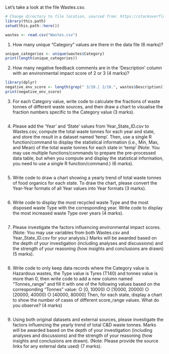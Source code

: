 Let’s take a look at the file Wastes.csv. 
```r
# Change directory to file location, sourced from: https://stackoverflow.com/a/74626705
library(this.path)
setwd(this.path::here())

wastes <- read.csv("Wastes.csv")
```
1.  How many unique “Category” values are there in the data file (6 marks)? 
```r
unique_categories <- unique(wastes$Category)
print(length(unique_categories))
```
2.  How  many  negative  feedback  comments  are  in  the  'Description'  column  with  an 
environmental impact score of 2 or 3 (4 marks)? 
```r
library(dplyr)
negative_env_score <- length(grep(" 3/10.| 2/10.", wastes$Description))
print(negative_env_score)
```
3.  For each Category value, write code to calculate the fractions of waste tonnes of different 
waste sources, and then draw a chart to visualise the fraction numbers specific to the Category 
value (3 marks). 
```r

```
4.  Please add the 'Year' and 'State' values from Year_State_ID.csv to Wastes.csv, compute the 
total waste tonnes for each year and state, and store the result in a dataset named 'temp'. Then, 
use a single R function/command to display the statistical information (i.e., Min, Max, and 
Mean)  of  the  total  waste  tonnes  for  each  state  in  ‘temp’  (Note: You may use multiple 
functions/commands  to  prepare  the pre-processed data table, but when you compute and 
display the statistical information, you need to use a single R function/command.) (6 marks). 
```r

```
5.  Write code to draw a chart showing a yearly trend of total waste tonnes of food organics for 
each state. To draw the chart, please convert the Year-Year formats of all Year values into Year 
formats (3 marks).  
```r

```
6.  Write code to display the most recycled waste Type and the most disposed waste Type with the 
corresponding year. Write code to display the most increased waste Type over years (4 marks). 
```r

```
7.  Please investigate the factors influencing environmental impact scores. (Note: You may use 
variables  from  both  Wastes.csv  and  Year_State_ID.csv  for  your analysis.) Marks will be 
awarded based on the depth of your investigation (including analyses and discussions) and the 
strength of your reasoning (how insights and conclusions are drawn) (5 marks). 
```r

```
8.  Write code to only keep data records where the Category value is Hazardous wastes, the Type 
value is Tyres (T140) and  tonnes value is more than 0, then write code to add a new column 
named  “Tonnes_range”  and  fill  it  with  one  of  the  following  values  based  on  the 
corresponding “Tonnes” value: 
○        [0, 10000) 
○        [10000, 20000) 
○        [20000, 40000) 
○        [40000, 80000] 
Then, for each state, display a chart to show the number of cases of different score_range 
values. What do you observe? (4 marks) 
```r

```
9.  Using both original datasets and external sources, please investigate the factors influencing 
the yearly trend of total C&D waste tonnes. Marks will be awarded based on the depth of your 
investigation (including analyses and discussions) and the strength of your reasoning (how 
insights and conclusions are drawn). (Note: Please provide the source links for any external 
data used) (7 marks). 
```r

```